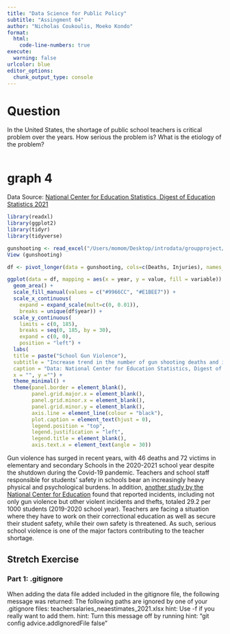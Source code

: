 ```yaml
---
title: "Data Science for Public Policy"
subtitle: "Assingment 04"
author: "Nicholas Coukoulis, Moeko Kondo"
format: 
  html:
    code-line-numbers: true
execute: 
  warning: false
urlcolor: blue
editor_options: 
  chunk_output_type: console
---
```


# Question
In the United States, the shortage of public school teachers is critical problem over the years.
How serious the problem is? What is the etiology of the problem? 

```r

```

# graph 4
Data Source: [National Center for Education Statistics, Digest of Education Statistics 2021](https://nces.ed.gov/programs/digest/d21/tables/dt21_228.12.asp)

```r
library(readxl)
library(ggplot2)
library(tidyr)
library(tidyverse)

gunshooting <- read_excel("/Users/momom/Desktop/introdata/groupproject/Assignment04/gunshooting.xls", 3)
View (gunshooting)

df <- pivot_longer(data = gunshooting, cols=c(Deaths, Injuries), names_to="variable", values_to="value")

ggplot(data = df, mapping = aes(x = year, y = value, fill = variable)) +
  geom_area() +
  scale_fill_manual(values = c("#9966CC", "#E1BEE7")) +
  scale_x_continuous(
    expand = expand_scale(mult=c(0, 0.01)),
    breaks = unique(df$year)) +
  scale_y_continuous(
    limits = c(0, 185),
    breaks = seq(0, 185, by = 30),
    expand = c(0, 0),
    position = "left") +
  labs(
  title = paste("School Gun Violence"),
  subtitle = "Increase trend in the number of gun shooting deaths and injuries in elementary and secondary \nschools from 2000 to 2020. ",
  caption = "Data: National Center for Education Statistics, Digest of Education Statistics 2021",
  x = "", y ="") +
  theme_minimal() +
  theme(panel.border = element_blank(),
        panel.grid.major.x = element_blank(),
        panel.grid.minor.x = element_blank(),
        panel.grid.minor.y = element_blank(),
        axis.line = element_line(colour = "black"),
        plot.caption = element_text(hjust = 0),
        legend.position = "top",
        legend.justification = "left",
        legend.title = element_blank(),
        axis.text.x = element_text(angle = 30))

```

Gun violence has surged in recent years, with 46 deaths and 72 victims in elementary and secondary Schools in the 2020-2021 school year despite the shutdown during the Covid-19 pandemic. Teachers and school staff responsible for students' safety in schools bear an increasingly heavy physical and psychological burdens. In addition, [another study by the National Center for Education](https://nces.ed.gov/programs/digest/d21/tables/dt21_229.20.asp) found that reported incidents, including not only gun violence but other violent incidents and thefts, totaled 29.2 per 1000 students (2019-2020 school year). Teachers are facing a situation where they have to work on their correctional education as well as secure their student safety, while their own safety is threatened.
As such, serious school violence is one of the major factors contributing to the teacher shortage. 


## Stretch Exercise 
### Part 1: .gitignore 
When adding the data file added included in the gitignore file, the following message was returned: 
The following paths are ignored by one of your .gitignore files:
teachersalaries_neaestimates_2021.xlsx
hint: Use -f if you really want to add them.
hint: Turn this message off by running
hint: "git config advice.addIgnoredFile false"


